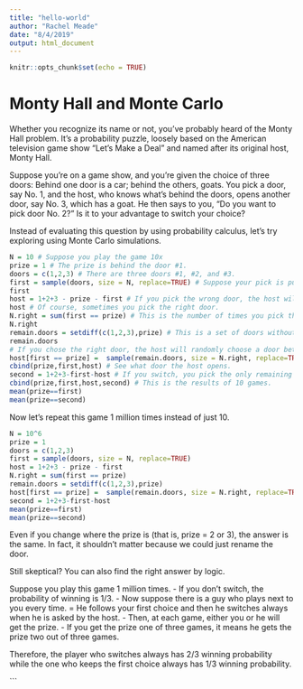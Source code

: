 ```yaml
---
title: "hello-world"
author: "Rachel Meade"
date: "8/4/2019"
output: html_document
---
```


```r
knitr::opts_chunk$set(echo = TRUE)
```
# Monty Hall and Monte Carlo
Whether you recognize its name or not, you've probably heard of the Monty Hall problem. It's a probability puzzle, loosely based on the American television game show "Let's Make a Deal" and named after its original host, Monty Hall.

Suppose you're on a game show, and you're given the choice of three doors: Behind one door is a car; behind the others, goats. You pick a door, say No. 1, and the host, who knows what's behind the doors, opens another door, say No. 3, which has a goat. He then says to you, "Do you want to pick door No. 2?" Is it to your advantage to switch your choice? 

Instead of evaluating this question by using probability calculus, let's try exploring using Monte Carlo simulations. 

```r
N = 10 # Suppose you play the game 10x
prize = 1 # The prize is behind the door #1.
doors = c(1,2,3) # There are three doors #1, #2, and #3.
first = sample(doors, size = N, replace=TRUE) # Suppose your pick is purely random.
first
host = 1+2+3 - prize - first # If you pick the wrong door, the host will open the only remaining door.
host # Of course, sometimes you pick the right door.
N.right = sum(first == prize) # This is the number of times you pick the right door at first.
N.right
remain.doors = setdiff(c(1,2,3),prize) # This is a set of doors without the prize.
remain.doors
# If you chose the right door, the host will randomly choose a door between two remaining doors #2 and #3.
host[first == prize] =  sample(remain.doors, size = N.right, replace=TRUE) 
cbind(prize,first,host) # See what door the host opens.
second = 1+2+3-first-host # If you switch, you pick the only remaining door.
cbind(prize,first,host,second) # This is the results of 10 games.
mean(prize==first)
mean(prize==second)
```

Now let's repeat this game 1 million times instead of just 10.

```r
N = 10^6  
prize = 1
doors = c(1,2,3)
first = sample(doors, size = N, replace=TRUE) 
host = 1+2+3 - prize - first
N.right = sum(first == prize)
remain.doors = setdiff(c(1,2,3),prize)
host[first == prize] =  sample(remain.doors, size = N.right, replace=TRUE)
second = 1+2+3-first-host
mean(prize==first)
mean(prize==second)
```

Even if you change where the prize is (that is, prize = 2 or 3), the answer is the same. In fact, it shouldn't matter because we could just rename the door. 
 
Still skeptical? You can also find the right answer by logic. 

Suppose you play this game 1 million times.
- If you don't switch, the probability of winning is 1/3.
- Now suppose there is a guy who plays next to you every time. 
= He follows your first choice and then he switches always when he is asked by the host.
- Then, at each game, either you or he will get the prize. 
- If you get the prize one of three games, it means he gets the prize two out of three games.

Therefore, the player who switches always has 2/3 winning probability while the one who keeps the first choice always has 1/3 winning probability.

```

